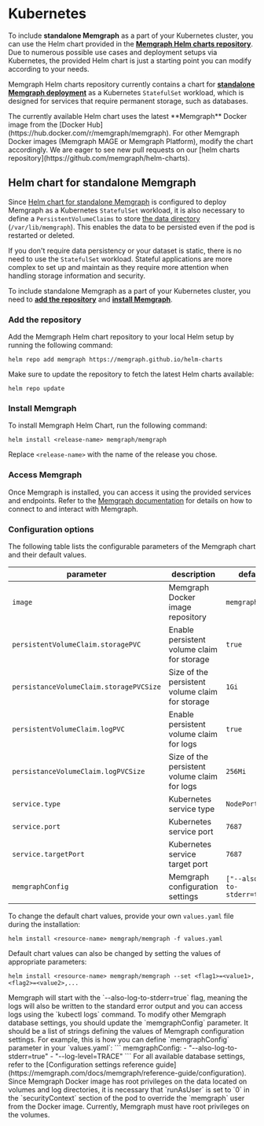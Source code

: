 
# Kubernetes

To include **standalone Memgraph** as a part of your Kubernetes cluster, you can use the Helm chart provided in the [**Memgraph Helm charts repository**](https://github.com/memgraph/helm-charts). Due to numerous possible use cases and deployment setups via Kubernetes, the provided Helm chart is just a starting point you can modify according to your needs. 


Memgraph Helm charts repository currently contains a chart for [**standalone Memgraph deployment**](#helm-chart-for-standalone-memgraph) as a Kubernetes `StatefulSet` workload, which is designed for services that require permanent storage, such as databases. 

<Callout type="info">
The currently available Helm chart uses the latest **Memgraph** Docker image from the [Docker Hub](https://hub.docker.com/r/memgraph/memgraph). For other Memgraph Docker images (Memgraph MAGE or Memgraph Platform), modify the chart accordingly. We are eager to see new pull requests on our [helm charts repository](https://github.com/memgraph/helm-charts).
</Callout>

## Helm chart for standalone Memgraph

<!-- TODO: Add image - architecture -->

Since [Helm chart for standalone Memgraph](https://github.com/memgraph/helm-charts/tree/main/charts/memgraph) is configured to deploy Memgraph as a Kubernetes `StatefulSet` workload, it is also necessary to define a `PersistentVolumeClaims` to store [the data directory](/reference-guide/backup.md) (`/var/lib/memgraph`). This enables the data to be persisted even if the pod is restarted or deleted. 

If you don't require data persistency or your dataset is static, there is no need to use the `StatefulSet` workload. Stateful applications are more complex to set up and maintain as they require more attention when handling storage information and security.

To include standalone Memgraph as a part of your Kubernetes cluster, you need to [**add the repository**](#add-the-repository) and [**install Memgraph**](#install-memgraph).

### Add the repository

Add the Memgraph Helm chart repository to your local Helm setup by running the following command:

```
helm repo add memgraph https://memgraph.github.io/helm-charts
```

Make sure to update the repository to fetch the latest Helm charts available:

```
helm repo update
```

### Install Memgraph

To install Memgraph Helm Chart, run the following command:
```
helm install <release-name> memgraph/memgraph
```
Replace `<release-name>` with the name of the release you chose.

### Access Memgraph
Once Memgraph is installed, you can access it using the provided services and endpoints. Refer to the [Memgraph documentation](/docs/connect-to-memgraph/overview.mdx) for details on how to connect to and interact with Memgraph.

### Configuration options
The following table lists the configurable parameters of the Memgraph chart and their default values.

parameter | description | default
--- | --- | ---
`image` | Memgraph Docker image repository | `memgraph`
`persistentVolumeClaim.storagePVC` | Enable persistent volume claim for storage | `true`
`persistanceVolumeClaim.storagePVCSize` | Size of the persistent volume claim for storage | `1Gi`
`persistentVolumeClaim.logPVC` | Enable persistent volume claim for logs | `true`
`persistanceVolumeClaim.logPVCSize` | Size of the persistent volume claim for logs | `256Mi`
`service.type` | Kubernetes service type | `NodePort`
`service.port` | Kubernetes service port | `7687`
`service.targetPort` | Kubernetes service target port | `7687`
`memgraphConfig` | Memgraph configuration settings | `["--also-log-to-stderr=true"]`

To change the default chart values, provide your own `values.yaml` file during the installation:
```
helm install <resource-name> memgraph/memgraph -f values.yaml
```
Default chart values can also be changed by setting the values of appropriate parameters:
```
helm install <resource-name> memgraph/memgraph --set <flag1>=<value1>,<flag2>=<value2>,...
```

<Callout type="info">
Memgraph will start with the `--also-log-to-stderr=true` flag, meaning the logs will also be written to the standard error output and you can access logs using the `kubectl logs` command. To modify other Memgraph database settings, you should update the `memgraphConfig` parameter. It should be a list of strings defining the values of Memgraph configuration settings. For example, this is how you can define `memgraphConfig` parameter in your `values.yaml`:
```
memgraphConfig: 
  - "--also-log-to-stderr=true"
  - "--log-level=TRACE"
```
For all available database settings, refer to the [Configuration settings reference guide](https://memgraph.com/docs/memgraph/reference-guide/configuration).
</Callout>

<Callout type="info">
Since Memgraph Docker image has root privileges on the data located on volumes and log directories, it is necessary that `runAsUser` is set to `0` in the `securityContext` section of the pod to override the `memgraph` user from the Docker image. Currently, Memgraph must have root privileges on the volumes. 
</Callout>
